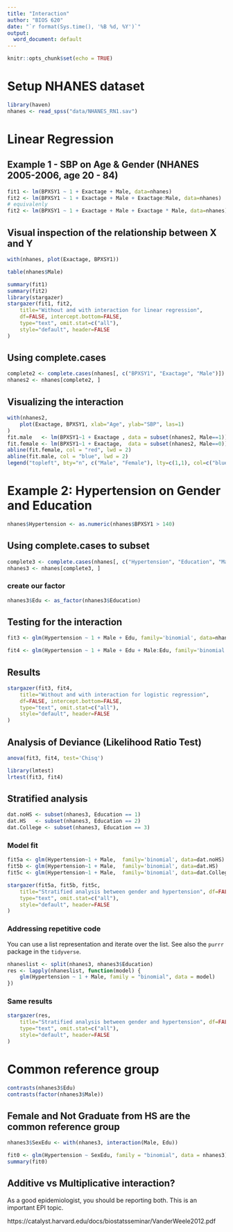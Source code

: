 ```yaml
---
title: "Interaction"
author: "BIOS 620"
date: "`r format(Sys.time(), '%B %d, %Y')`"
output:
  word_document: default
---
```


```r
knitr::opts_chunk$set(echo = TRUE)
```

# Setup NHANES dataset

```r
library(haven)
nhanes <- read_spss("data/NHANES_RN1.sav")
```

# Linear Regression
## Example 1 - SBP on Age & Gender (NHANES 2005-2006, age 20 - 84)

```r
fit1 <- lm(BPXSY1 ~ 1 + Exactage + Male, data=nhanes)
fit2 <- lm(BPXSY1 ~ 1 + Exactage + Male + Exactage:Male, data=nhanes)
# equivalenly
fit2 <- lm(BPXSY1 ~ 1 + Exactage + Male + Exactage * Male, data=nhanes)
```

## Visual inspection of the relationship between X and Y

```r
with(nhanes, plot(Exactage, BPXSY1))
```

```r
table(nhanes$Male)
```

```r
summary(fit1)
summary(fit2)
library(stargazer)
stargazer(fit1, fit2,
    title="Without and with interaction for linear regression",
    df=FALSE, intercept.bottom=FALSE,
    type="text", omit.stat=c("all"),
    style="default", header=FALSE
)
```

## Using complete.cases

```r
complete2 <- complete.cases(nhanes[, c("BPXSY1", "Exactage", "Male")])
nhanes2 <- nhanes[complete2, ]
```

## Visualizing the interaction 

```r
with(nhanes2,
    plot(Exactage, BPXSY1, xlab="Age", ylab="SBP", las=1)
)
fit.male   <- lm(BPXSY1~1 + Exactage , data = subset(nhanes2, Male==1))
fit.female <- lm(BPXSY1~1 + Exactage,  data = subset(nhanes2, Male==0))
abline(fit.female, col = "red", lwd = 2)
abline(fit.male, col = "blue", lwd = 2)
legend("topleft", bty="n", c("Male", "Female"), lty=c(1,1), col=c("blue", "red"))
```

# Example 2: Hypertension on Gender and Education

```r
nhanes$Hypertension <- as.numeric(nhanes$BPXSY1 > 140)
```

## Using complete.cases to subset

```r
complete3 <- complete.cases(nhanes[, c("Hypertension", "Education", "Male")])
nhanes3 <- nhanes[complete3, ]
```

### create our factor

```r
nhanes3$Edu <- as_factor(nhanes3$Education)
```

## Testing for the interaction

```r
fit3 <- glm(Hypertension ~ 1 + Male + Edu, family='binomial', data=nhanes3)

fit4 <- glm(Hypertension ~ 1 + Male + Edu + Male:Edu, family='binomial', data=nhanes3)
```

## Results

```r
stargazer(fit3, fit4,
    title="Without and with interaction for logistic regression",
    df=FALSE, intercept.bottom=FALSE,
    type="text", omit.stat=c("all"),
    style="default", header=FALSE
)
```

## Analysis of Deviance (Likelihood Ratio Test)

```r
anova(fit3, fit4, test='Chisq')
```

```r
library(lmtest)
lrtest(fit3, fit4)
```

## Stratified analysis

```r
dat.noHS <- subset(nhanes3, Education == 1)
dat.HS   <- subset(nhanes3, Education == 2)
dat.College <- subset(nhanes3, Education == 3)
```

### Model fit

```r
fit5a <- glm(Hypertension~1 + Male,  family='binomial', data=dat.noHS)
fit5b <- glm(Hypertension~1 + Male,  family='binomial', data=dat.HS)
fit5c <- glm(Hypertension~1 + Male,  family='binomial', data=dat.College)
```

```r
stargazer(fit5a, fit5b, fit5c,
    title="Stratified analysis between gender and hypertension", df=FALSE,intercept.bottom=FALSE,
    type="text", omit.stat=c("all"),
    style="default", header=FALSE
)
```

### Addressing repetitive code

You can use a list representation and iterate over the list.
See also the `purrr` package in the `tidyverse`.

```r
nhaneslist <- split(nhanes3, nhanes3$Education)
res <- lapply(nhaneslist, function(model) {
    glm(Hypertension ~ 1 + Male, family = "binomial", data = model)
})
```

### Same results

```r
stargazer(res,
    title="Stratified analysis between gender and hypertension", df=FALSE,intercept.bottom=FALSE,
    type="text", omit.stat=c("all"),
    style="default", header=FALSE
)
```

# Common reference group

```r
contrasts(nhanes3$Edu)
contrasts(factor(nhanes3$Male))
```

## Female and Not Graduate from HS are the common reference group

```r
nhanes3$SexEdu <- with(nhanes3, interaction(Male, Edu))
```

```r
fit0 <- glm(Hypertension ~ SexEdu, family = "binomial", data = nhanes3)
summary(fit0)
```

## Additive vs Multiplicative interaction?

As a good epidemiologist, you should be reporting both.
This is an important EPI topic.

https://catalyst.harvard.edu/docs/biostatsseminar/VanderWeele2012.pdf
